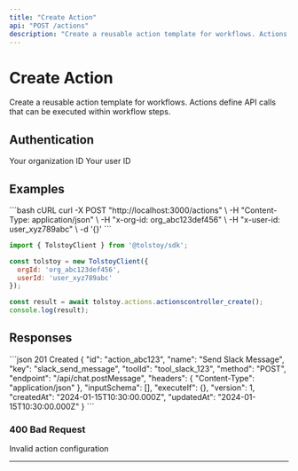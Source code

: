 ```yaml
---
title: "Create Action"
api: "POST /actions"
description: "Create a reusable action template for workflows. Actions define API calls that can be executed within workflow steps."
---
```


# Create Action

Create a reusable action template for workflows. Actions define API calls that can be executed within workflow steps.

## Authentication

<ParamField header="x-org-id" type="string" required>
  Your organization ID
</ParamField>

<ParamField header="x-user-id" type="string" required>
  Your user ID
</ParamField>





## Examples

<CodeGroup>
```bash cURL
curl -X POST "http://localhost:3000/actions" \
  -H "Content-Type: application/json" \
  -H "x-org-id: org_abc123def456" \
  -H "x-user-id: user_xyz789abc" \
  -d '{}'
```

```javascript JavaScript SDK
import { TolstoyClient } from '@tolstoy/sdk';

const tolstoy = new TolstoyClient({
  orgId: 'org_abc123def456',
  userId: 'user_xyz789abc'
});

const result = await tolstoy.actions.actionscontroller_create();
console.log(result);
```
</CodeGroup>

## Responses

<ResponseExample>
```json 201 Created
{
  "id": "action_abc123",
  "name": "Send Slack Message",
  "key": "slack_send_message",
  "toolId": "tool_slack_123",
  "method": "POST",
  "endpoint": "/api/chat.postMessage",
  "headers": {
    "Content-Type": "application/json"
  },
  "inputSchema": [],
  "executeIf": {},
  "version": 1,
  "createdAt": "2024-01-15T10:30:00.000Z",
  "updatedAt": "2024-01-15T10:30:00.000Z"
}
```
</ResponseExample>

### 400 Bad Request

Invalid action configuration

---

<Snippet file="api-footer.mdx" />
